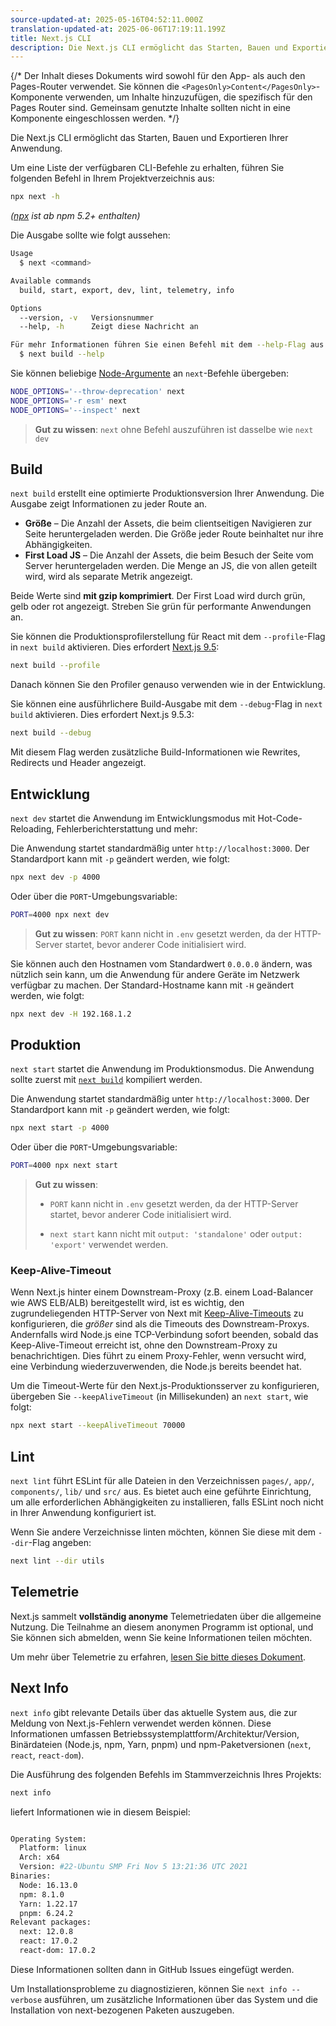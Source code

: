 ```yaml
---
source-updated-at: 2025-05-16T04:52:11.000Z
translation-updated-at: 2025-06-06T17:19:11.199Z
title: Next.js CLI
description: Die Next.js CLI ermöglicht das Starten, Bauen und Exportieren Ihrer Anwendung. Erfahren Sie hier mehr darüber.
---
```


{/* Der Inhalt dieses Dokuments wird sowohl für den App- als auch den Pages-Router verwendet. Sie können die `<PagesOnly>Content</PagesOnly>`-Komponente verwenden, um Inhalte hinzuzufügen, die spezifisch für den Pages Router sind. Gemeinsam genutzte Inhalte sollten nicht in eine Komponente eingeschlossen werden. */}

Die Next.js CLI ermöglicht das Starten, Bauen und Exportieren Ihrer Anwendung.

Um eine Liste der verfügbaren CLI-Befehle zu erhalten, führen Sie folgenden Befehl in Ihrem Projektverzeichnis aus:

```bash filename="Terminal"
npx next -h
```

_([npx](https://medium.com/@maybekatz/introducing-npx-an-npm-package-runner-55f7d4bd282b) ist ab npm 5.2+ enthalten)_

Die Ausgabe sollte wie folgt aussehen:

```bash filename="Terminal"
Usage
  $ next <command>

Available commands
  build, start, export, dev, lint, telemetry, info

Options
  --version, -v   Versionsnummer
  --help, -h      Zeigt diese Nachricht an

Für mehr Informationen führen Sie einen Befehl mit dem --help-Flag aus
  $ next build --help
```

Sie können beliebige [Node-Argumente](https://nodejs.org/api/cli.html#cli_node_options_options) an `next`-Befehle übergeben:

```bash filename="Terminal"
NODE_OPTIONS='--throw-deprecation' next
NODE_OPTIONS='-r esm' next
NODE_OPTIONS='--inspect' next
```

> **Gut zu wissen**: `next` ohne Befehl auszuführen ist dasselbe wie `next dev`

## Build

`next build` erstellt eine optimierte Produktionsversion Ihrer Anwendung. Die Ausgabe zeigt Informationen zu jeder Route an.

- **Größe** – Die Anzahl der Assets, die beim clientseitigen Navigieren zur Seite heruntergeladen werden. Die Größe jeder Route beinhaltet nur ihre Abhängigkeiten.
- **First Load JS** – Die Anzahl der Assets, die beim Besuch der Seite vom Server heruntergeladen werden. Die Menge an JS, die von allen geteilt wird, wird als separate Metrik angezeigt.

Beide Werte sind **mit gzip komprimiert**. Der First Load wird durch grün, gelb oder rot angezeigt. Streben Sie grün für performante Anwendungen an.

Sie können die Produktionsprofilerstellung für React mit dem `--profile`-Flag in `next build` aktivieren. Dies erfordert [Next.js 9.5](https://nextjs.org/blog/next-9-5):

```bash filename="Terminal"
next build --profile
```

Danach können Sie den Profiler genauso verwenden wie in der Entwicklung.

Sie können eine ausführlichere Build-Ausgabe mit dem `--debug`-Flag in `next build` aktivieren. Dies erfordert Next.js 9.5.3:

```bash filename="Terminal"
next build --debug
```

Mit diesem Flag werden zusätzliche Build-Informationen wie Rewrites, Redirects und Header angezeigt.

## Entwicklung

`next dev` startet die Anwendung im Entwicklungsmodus mit Hot-Code-Reloading, Fehlerberichterstattung und mehr:

Die Anwendung startet standardmäßig unter `http://localhost:3000`. Der Standardport kann mit `-p` geändert werden, wie folgt:

```bash filename="Terminal"
npx next dev -p 4000
```

Oder über die `PORT`-Umgebungsvariable:

```bash filename="Terminal"
PORT=4000 npx next dev
```

> **Gut zu wissen**: `PORT` kann nicht in `.env` gesetzt werden, da der HTTP-Server startet, bevor anderer Code initialisiert wird.

Sie können auch den Hostnamen vom Standardwert `0.0.0.0` ändern, was nützlich sein kann, um die Anwendung für andere Geräte im Netzwerk verfügbar zu machen. Der Standard-Hostname kann mit `-H` geändert werden, wie folgt:

```bash filename="Terminal"
npx next dev -H 192.168.1.2
```

## Produktion

`next start` startet die Anwendung im Produktionsmodus. Die Anwendung sollte zuerst mit [`next build`](#build) kompiliert werden.

Die Anwendung startet standardmäßig unter `http://localhost:3000`. Der Standardport kann mit `-p` geändert werden, wie folgt:

```bash filename="Terminal"
npx next start -p 4000
```

Oder über die `PORT`-Umgebungsvariable:

```bash filename="Terminal"
PORT=4000 npx next start
```

> **Gut zu wissen**:
>
> - `PORT` kann nicht in `.env` gesetzt werden, da der HTTP-Server startet, bevor anderer Code initialisiert wird.
>
> - `next start` kann nicht mit `output: 'standalone'` oder `output: 'export'` verwendet werden.

### Keep-Alive-Timeout

Wenn Next.js hinter einem Downstream-Proxy (z.B. einem Load-Balancer wie AWS ELB/ALB) bereitgestellt wird, ist es wichtig, den zugrundeliegenden HTTP-Server von Next mit [Keep-Alive-Timeouts](https://nodejs.org/api/http.html#http_server_keepalivetimeout) zu konfigurieren, die _größer_ sind als die Timeouts des Downstream-Proxys. Andernfalls wird Node.js eine TCP-Verbindung sofort beenden, sobald das Keep-Alive-Timeout erreicht ist, ohne den Downstream-Proxy zu benachrichtigen. Dies führt zu einem Proxy-Fehler, wenn versucht wird, eine Verbindung wiederzuverwenden, die Node.js bereits beendet hat.

Um die Timeout-Werte für den Next.js-Produktionsserver zu konfigurieren, übergeben Sie `--keepAliveTimeout` (in Millisekunden) an `next start`, wie folgt:

```bash filename="Terminal"
npx next start --keepAliveTimeout 70000
```

## Lint

`next lint` führt ESLint für alle Dateien in den Verzeichnissen `pages/`, `app/`, `components/`, `lib/` und `src/` aus. Es bietet auch eine geführte Einrichtung, um alle erforderlichen Abhängigkeiten zu installieren, falls ESLint noch nicht in Ihrer Anwendung konfiguriert ist.

Wenn Sie andere Verzeichnisse linten möchten, können Sie diese mit dem `--dir`-Flag angeben:

```bash filename="Terminal"
next lint --dir utils
```

## Telemetrie

Next.js sammelt **vollständig anonyme** Telemetriedaten über die allgemeine Nutzung. Die Teilnahme an diesem anonymen Programm ist optional, und Sie können sich abmelden, wenn Sie keine Informationen teilen möchten.

Um mehr über Telemetrie zu erfahren, [lesen Sie bitte dieses Dokument](https://nextjs.org/telemetry/).

## Next Info

`next info` gibt relevante Details über das aktuelle System aus, die zur Meldung von Next.js-Fehlern verwendet werden können. Diese Informationen umfassen Betriebssystemplattform/Architektur/Version, Binärdateien (Node.js, npm, Yarn, pnpm) und npm-Paketversionen (`next`, `react`, `react-dom`).

Die Ausführung des folgenden Befehls im Stammverzeichnis Ihres Projekts:

```bash filename="Terminal"
next info
```

liefert Informationen wie in diesem Beispiel:

```bash filename="Terminal"

Operating System:
  Platform: linux
  Arch: x64
  Version: #22-Ubuntu SMP Fri Nov 5 13:21:36 UTC 2021
Binaries:
  Node: 16.13.0
  npm: 8.1.0
  Yarn: 1.22.17
  pnpm: 6.24.2
Relevant packages:
  next: 12.0.8
  react: 17.0.2
  react-dom: 17.0.2

```

Diese Informationen sollten dann in GitHub Issues eingefügt werden.

Um Installationsprobleme zu diagnostizieren, können Sie `next info --verbose` ausführen, um zusätzliche Informationen über das System und die Installation von next-bezogenen Paketen auszugeben.